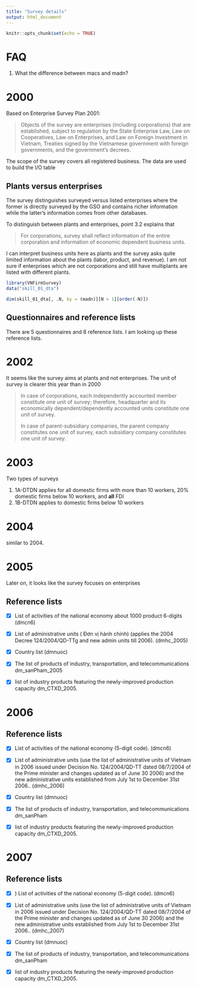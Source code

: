 ```yaml
---
title: "Survey details"
output: html_document
---
```


```r
knitr::opts_chunk$set(echo = TRUE)
```

# FAQ

1.  What the difference between macs and madn?

# 2000

Based on Enterprise Survey Plan 2001:

> Objects of the survey are enterprises (including corporations) that are established, subject to regulation by the State Enterprise Law, Law on Cooperatives, Law on Enterprises, and Law on Foreign Investment in Vietnam, Treaties signed by the Vietnamese government with foreign governments, and the government's decrees.

The scope of the survey covers all registered business. The data are used to build the I/O table

## Plants versus enterprises

The survey distinguishes surveyed versus listed enterprises where the former is directly surveyed by the GSO and contains richer information while the latter's information comes from other databases.

To distinguish between plants and enterprises, point 3.2 explains that

> For corporations, survey shall reflect information of the entire corporation and information of economic dependent business units.

I can interpret business units here as plants and the survey asks quite limited information about the plants (labor, product, and revenue). I am not sure if enterprises which are not corporations and still have multiplants are listed with different plants.

```r
library(VNFirmSurvey)
data("skill_01_dta")

dim(skill_01_dta[, .N, by = (madn)][N > 1][order(-N)])
```

## **Questionnaires and reference lists**

There are 5 questionnaires and 8 reference lists. I am looking up these reference lists.

# 2002

It seems like the survey aims at plants and not enterprises. The unit of survey is clearer this year than in 2000

> In case of corporations, each independently accounted member constitute one unit of survey; therefore, headquarter and its economically dependent/dependently accounted units constitute one unit of survey.
>
> In case of parent-subsidiary companies, the parent company constitutes one unit of survey, each subsidiary company constitutes one unit of survey.

# 2003

Two types of surveys

1.  1A-DTDN applies for all domestic firms with more than 10 workers, 20% domestic firms below 10 workers, and **all** FDI
2.  1B-DTDN applies to domestic firms below 10 workers

# 2004

similar to 2004.

# 2005

Later on, it looks like the survey focuses on enterprises

## Reference lists

-   [x] List of activities of the national economy about 1000 product 6-digits (dmcn6)

-   [x] List of administrative units ( Đơn vị hành chính) (applies the 2004 Decree 124/2004/QD-TTg and new admin units till 2006). (dmhc_2005)

-   [x] Country list (dmnuoc)

-   [x] The list of products of industry, transportation, and telecommunications dm_sanPham_2005

-   [x] list of industry products featuring the newly-improved production capacity dm_CTXD_2005.

# 2006

## Reference lists

-   [x] List of activities of the national economy (5-digit code). (dmcn6)

-   [x] List of administrative units (use the list of administrative units of Vietnam in 2006 issued under Decision No. 124/2004/QD-TT dated 08/7/2004 of the Prime minister and changes updated as of June 30 2006) and the new administrative units established from July 1st to December 31st 2006.. (dmhc_2006)

-   [x] Country list (dmnuoc)

-   [x] The list of products of industry, transportation, and telecommunications dm_sanPham

-   [x] list of industry products featuring the newly-improved production capacity dm_CTXD_2005.

# 2007

## Reference lists

-   [x] ) List of activities of the national economy (5-digit code). (dmcn6)

-   [x] List of administrative units (use the list of administrative units of Vietnam in 2006 issued under Decision No. 124/2004/QD-TT dated 08/7/2004 of the Prime minister and changes updated as of June 30 2006) and the new administrative units established from July 1st to December 31st 2006.. (dmhc_2007)

-   [x] Country list (dmnuoc)

-   [x] The list of products of industry, transportation, and telecommunications dm_sanPham

-   [x] list of industry products featuring the newly-improved production capacity dm_CTXD_2005.
